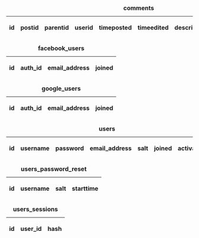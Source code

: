 
<!--
Table data for `comments`
-->

{| class="wikitable sortable" style="text-align:center;"
|+'''comments'''
|-
 ! id
 ! postid
 ! parentid
 ! userid
 ! timeposted
 ! timeedited
 ! description
 ! currentnestedlevel
|}


<!--
Table data for `facebook_users`
-->

{| class="wikitable sortable" style="text-align:center;"
|+'''facebook_users'''
|-
 ! id
 ! auth_id
 ! email_address
 ! joined
|}


<!--
Table data for `google_users`
-->

{| class="wikitable sortable" style="text-align:center;"
|+'''google_users'''
|-
 ! id
 ! auth_id
 ! email_address
 ! joined
|}


<!--
Table data for `users`
-->

{| class="wikitable sortable" style="text-align:center;"
|+'''users'''
|-
 ! id
 ! username
 ! password
 ! email_address
 ! salt
 ! joined
 ! activated
|}


<!--
Table data for `users_password_reset`
-->

{| class="wikitable sortable" style="text-align:center;"
|+'''users_password_reset'''
|-
 ! id
 ! username
 ! salt
 ! starttime
|}


<!--
Table data for `users_sessions`
-->

{| class="wikitable sortable" style="text-align:center;"
|+'''users_sessions'''
|-
 ! id
 ! user_id
 ! hash
|}

